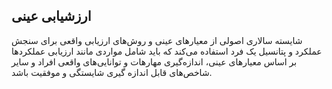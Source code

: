 ## ارزشیابی عینی

شایسته سالاری اصولی از معیارهای عینی و روش‌های ارزیابی واقعی برای سنجش عملکرد و پتانسیل یک فرد استفاده می‌کند که باید شامل مواردی مانند ارزیابی عملکرد‌ها بر اساس معیار‌های عینی، اندازه‌گیری مهار‌‌هات‌ و توانایی‌های واقعی افراد و سایر شاخص‌های قابل اندازه گیری شایستگی و موفقیت باشد.